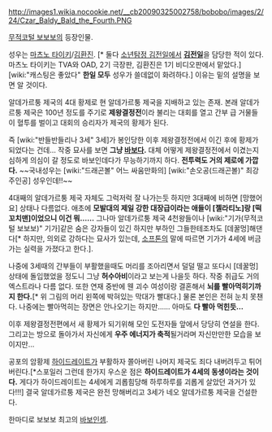 http://images1.wikia.nocookie.net/__cb20090325002758/bobobo/images/2/24/Czar_Baldy_Bald_the_Fourth.PNG 

[[무적코털 보보보]]의 등장인물.

성우는 [[마츠노 타이키]]/[[김환진]]. [* 둘다 [[소년탐정 김전일]]에서 '''[[김전일]]'''을 담당한 적이 있다. 마츠노 타이키는 TVA와 OAD, 2기 극장판, 김환진은 1기 비디오판에서 맡았다.]
[wiki:"캐스팅은 좋았다" '''한일 모두''' 성우가 쓸데없이 화려하다.] 이유는 밑의 설명을 보면 알 것이다.

알데가르퉁 제국의 4대 황제로 현 알데가르퉁 제국을 지배하고 있는 존재. 본래 알데가르퉁 제국은 100년 정도를 주기로 '''제왕결정전'''이라 불리는 대회를 열고 간부 급 거물들이 혈투를 벌이고 대회의 승리자가 제국의 황제가 된다.

즉 [wiki:"반들반들리나 3세" 3세]가 봉인당한 이후 제왕결정전에서 이긴 후에 황제가 되었다는 건데… 작중 묘사를 보면 '''그냥 [[바보]]다.''' 대체 어떻게 제왕결정전에서 이겼는지 심하게 의심이 갈 정도로 바보인데다가 무능하기까지 하다. '''전투력도 거의 제로에 가깝다.''' ~~국내성우는 [wiki:"드래곤볼" 어느 싸움만화의] [wiki:"손오공(드래곤볼)" 최강 주인공] 성우인데!!~~

4대째의 알데가르퉁 제국 자체도 그럭저럭 잘 나가는듯 하지만 3대째에 비하면 [망했어요] 상태나 다름없다. 애초에 '''모발대의 제일 강한 대장급이라는 애들이 [젤라티노]랑 [떡꼬치맨]이었으니 이건 뭐……''' 그나마 알데가르퉁 제국 4천왕들이나 [wiki:"기가(무적코털 보보보)" 기가]같은 숨은 강자들이 있긴 하지만 부하인 그들한테조차도 [데꿀멍]해댄다[* 하지만, 의외로 강하다는 묘사가 있는데, [[소프톤]]의 말에 따르면 기가가 4세에 버금가는 실력을 가졌다고 한다.].

나중에 3세때의 간부들이 부활했을때도 머리를 조아리면서 덜덜 떨고 또다시 [데꿀멍] 상태에 돌입했었을 정도니 그냥 '''허수아비'''이라고 보는게 나을듯 하다. 작중 취급도 거의 엑스트라나 다름 없다. 또한 연재 중반에 웬 괴수 여성이랑 결혼해서 '''뇌를 빨아먹히기까지 한다.'''[* 위 그림의 머리 왼쪽에 박혀있는 막대가 빨대다.] 물론 본인은 전혀 눈치 못챈다. 나중에는 빨아먹히는 장면은 안나오기는 하지만…… 아마도 '''다 빨아 먹힌듯…'''

이후 제왕결정전편에서 새 황제가 되기위해 모인 도전자들 앞에서 당당히 연설을 한다. 그리고는 방으로 돌아가서 자신에게 '''우주 에너지가 축적'''될거라며 자신만만한 모습을 보이지만…

공포의 암황제 [[하이드레이트]]가 부활하자 쫄아버린 나머지 제국도 죄다 내버려두고 튀어버린다.[*스포일러 그런데 한가지 우스운 점은 '''하이드레이트가 4세의 동생이라는 것이다.''' 게다가 하이드레이트는 4세에게 괴롭힘당해 하루하루를 괴롭게 살았던 과거가 있다!!!] 결국 알데가르퉁 제국은 완전 망해버리고 3세가 네오 알데가르퉁 제국을 건설한다.

한마디로 보보보 최고의 [[바보]]인셈.
